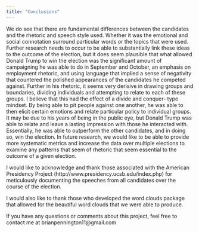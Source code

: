 ```yaml
---
title: "Conclusions"
---
```

We do see that there are fundamental differences between the candidates and the rhetoric and speech style used. Whether it was the emotional and social connotation surround particular words or the topics that were used. Further research needs to occur to be able to substantially link these ideas to the outcome of the election, but it does seem plausible that what allowed Donald Trump to win the election was the significant amount of campaigning he was able to do in September and October, an emphasis on employment rhetoric, and using language that implied a sense of negativity that countered the polished appearances of the candidates he competed against. Further in his rhetoric, it seems very derisive in drawing groups and boundaries, dividing individuals and attempting to relate to each of these groups. I believe that this had the effect of a divide and conquer- type mindset. By being able to pit people against one another, he was able to then elicit certain emotions and relate particular policy to individual groups. It may be due to his years of being in the public eye, but Donald Trump was able to relate and leave a lasting impression with those he interacted with.  Essentially, he was able to outperform the other candidates, and in doing so, win the election. In future research, we would like to be able to provide more systematic metrics and increase the data over multiple elections to examine any patterns that seem of rhetoric that seem essential to the outcome of a given election.  


I would like to acknowledge and thank those associated with the American Presidency Project (http://www.presidency.ucsb.edu/index.php) for meticulously documenting the speeches from all candidates over the course of the election.

I would also like to thank those who developed the word clouds package that allowed for the beautiful word clouds that we were able to produce.

If you have any questions or comments about this project, feel free to contact me at brianpennington11@gmail.com


